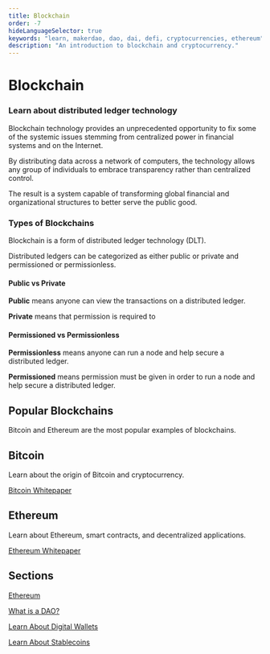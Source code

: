 ```yaml
---
title: Blockchain
order: -7
hideLanguageSelector: true
keywords: "learn, makerdao, dao, dai, defi, cryptocurrencies, ethereum"
description: "An introduction to blockchain and cryptocurrency."
---
```


# Blockchain

### Learn about distributed ledger technology

Blockchain technology provides an unprecedented opportunity to fix some of the systemic issues stemming from centralized power in financial systems and on the Internet.

By distributing data across a network of computers, the technology allows any group of individuals to embrace transparency rather than centralized control.

The result is a system capable of transforming global financial and organizational structures to better serve the public good.

### Types of Blockchains

Blockchain is a form of distributed ledger technology (DLT).

Distributed ledgers can be categorized as either public or private and permissioned or permissionless.

<Column>

<Box>

#### Public vs Private

**Public** means anyone can view the transactions on a distributed ledger.

**Private** means that permission is required to 

</Box>

</Column>

<Column>

<Box>

#### Permissioned vs Permissionless

**Permissionless** means anyone can run a node and help secure a distributed ledger.

**Permissioned** means permission must be given in order to run a node and help secure a distributed ledger.

</Box>

</Column>

## Popular Blockchains

Bitcoin and Ethereum are the most popular examples of blockchains.

<Tout>

<Box>

## Bitcoin <Icon name="btc_circle_color" size={30} />

Learn about the origin of Bitcoin and cryptocurrency.

[Bitcoin Whitepaper](https://github.com/wbnns/bitcoinwhitepaper/blob/master/English/bitcoin.pdf)

</Box>

<Box>

## Ethereum <Icon name="ether_color" size={30} />

Learn about Ethereum, smart contracts, and decentralized applications.

[Ethereum Whitepaper](https://ethereum.org/en/whitepaper/)

</Box>

</Tout>

## Sections

<List>

[Ethereum](/learn/blockchain_fundamentals/ethereum/)

[What is a DAO?](/learn/blockchain_fundamentals/daos/)

[Learn About Digital Wallets](/learn/blockchain_fundamentals/wallets/)

[Learn About Stablecoins](/learn/blockchain_fundamentals/stablecoins/)

</List>
